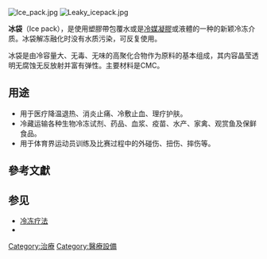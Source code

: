 {{inappropriate tone|time=2016-06-11T11:05:34+00:00}}
[[Image:Ice_pack.jpg|thumb]]
[[Image:Leaky_icepack.jpg|thumb]]

'''冰袋'''（Ice pack），是使用塑膠帶包覆水或是[[冷媒|冷媒]][[凝膠|凝膠]]或液體的一种的新颖冷冻介质。冰袋解冻融化时没有水质污染，可反复使用。

冰袋是由冷容量大、无毒、无味的高聚化合物作为原料的基本组成，其内容晶莹透明无腐蚀无反放射并富有弹性。主要材料是CMC。

==用途==
* 用于医疗降温退热、消炎止痛、冷敷止血、理疗护肤。
* 冷藏运输各种生物冷冻试剂、药品、血浆、疫苗、水产、家禽、观赏鱼及保鲜食品。
* 用于体育界运动员训练及比赛过程中的外碰伤、扭伤、摔伤等。

==參考文獻==
<div class="references-small">
<references />
</div>

== 参见 ==
* [[冷冻疗法|冷冻疗法]]
* {{link-en|加热垫|Heating pad}}

[[Category:治療|Category:治療]]
[[Category:醫療設備|Category:醫療設備]]